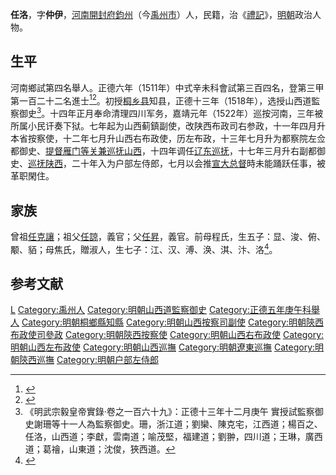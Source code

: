 {{明清人物信息框
| 姓名 = 任洛
| 原名 =
| 圖片名稱= 
| 圖片大小 =
| 圖片說明 = 
| 最高職務 =户部左侍郎
| 國家 = 大明 
| 爵位 =
| 籍貫 = [[河南|河南]][[開封府|開封府]][[鈞州|鈞州]]
| 族裔 = 
| 旗籍 = 
| 字號 = 
| 諡號 =
| 出生日期 = 二月十五日
| 出生地點 =
| 逝世日期 = 卒年不詳 
| 逝世地點 =
| 墓葬 =
| 配偶 = 娶劉氏，贈淑人，继娶馬氏，封淑人
| 親屬 = （子）任瓊
| 出身 =
* 正德五年庚午科舉人
* 正德六年辛未科同進士出身
| 經歷 =
| 著作 =  
}}
'''任洛'''{{BD|1485年||？年||}}，字'''仲伊'''，[[河南|河南]][[開封府|開封府]][[鈞州|鈞州]]（今[[禹州市|禹州市]]）人，民籍，治《[[禮記|禮記]]》，[[明朝|明朝]]政治人物。

== 生平 ==
河南鄉試第四名舉人。正德六年（1511年）中式辛未科會試第三百四名，登第三甲第一百二十二名進士<ref>{{Cite book|title=《皇明贡举考》卷五|last=（明）[[张朝瑞|张朝瑞]]|first=|publisher=《续修四库全书》史部第828册|year=|isbn=|location=|pages=}}</ref><ref>{{Cite book|title=贡举志五种 上|last=鲁小俊，江俊伟著|first=|publisher=武汉：武汉大学出版社|year=2009|isbn=978-7-307-07043-1|location=|pages=}}</ref>。初授[[桐乡县|桐乡县]]知县，正德十三年（1518年），选授山西道監察御史<ref>《明武宗毅皇帝實錄·卷之一百六十九》：正德十三年十二月庚午 實授試監察御史謝珊等十一人為監察御史。珊，浙江道；劉欒、陳克宅，江西道；楊百之、任洛，山西道；李獻，雲南道；喻茂堅，福建道；劉翀，四川道；王琳，廣西道；葛禬，山東道；沈俊，狹西道。</ref>。十四年正月奉命清理四川军务，嘉靖元年（1522年）巡按河南，三年被所属小民讦奏下狱。七年起为山西蓟鎮副使，改陕西布政司右参政，十一年四月升本省按察使，十二年七月升山西右布政使，历左布政，十三年七月升为都察院左佥都御史、[[山西巡抚|提督雁门等关兼巡抚山西]]，十四年调任[[辽东巡抚|辽东巡抚]]，十七年三月升右副都御史、[[陕西巡抚|巡抚陕西]]，二十年入为户部左侍郎，七月以会推[[宣大总督|宣大总督]]時未能踊跃任事，被革职閑住。

== 家族 ==
曾祖[[任克讓|任克讓]]；祖父[[任諒|任諒]]，義官；父[[任昇|任昇]]，義官。前母程氏，生五子：显、浚、俯、颙、貊；母焦氏，贈淑人，生七子：江、汉、溥、涣、淇、汴、洛<ref>{{Cite book|title=天一阁藏明代科举录选刊 登科录 点校本|last=龚延明主编|first=|publisher=宁波出版社|year=2016|isbn=978-7-5526-2320-8|location=宁波|pages=|quote=《天一閣藏明代科舉錄選刊.登科錄》之《正德六年辛未科進士登科錄》}}</ref>。

==参考文献==
{{reflist}}

{{start box}}
{{s-off}}
{{s-before|[[楊璨|楊璨]]}}
{{s-title|明朝桐鄉縣知縣|1512年－1516年}}
{{s-after|[[陳汝翊|陳汝翊]]}}
{{end box}}

{{正德六年辛未科殿試金榜}}

{{Authority control}}

{{DEFAULTSORT:Ren任}}
[[Category:任姓|L]]
[[Category:禹州人|Category:禹州人]]
[[Category:明朝山西道監察御史|Category:明朝山西道監察御史]]
[[Category:正德五年庚午科舉人|Category:正德五年庚午科舉人]]
[[Category:明朝桐鄉縣知縣|Category:明朝桐鄉縣知縣]]
[[Category:明朝山西按察司副使|Category:明朝山西按察司副使]]
[[Category:明朝陝西布政使司參政|Category:明朝陝西布政使司參政]]
[[Category:明朝陝西按察使|Category:明朝陝西按察使]]
[[Category:明朝山西右布政使|Category:明朝山西右布政使]]
[[Category:明朝山西左布政使|Category:明朝山西左布政使]]
[[Category:明朝山西巡撫|Category:明朝山西巡撫]]
[[Category:明朝遼東巡撫|Category:明朝遼東巡撫]]
[[Category:明朝陝西巡撫|Category:明朝陝西巡撫]]
[[Category:明朝户部左侍郎|Category:明朝户部左侍郎]]